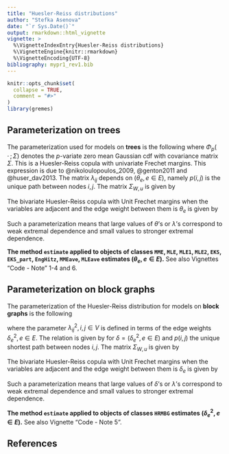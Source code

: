 ```yaml
---
title: "Huesler-Reiss distributions"
author: "Stefka Asenova"
date: "`r Sys.Date()`"
output: rmarkdown::html_vignette
vignette: >
  %\VignetteIndexEntry{Huesler-Reiss distributions}
  %\VignetteEngine{knitr::rmarkdown}
  %\VignetteEncoding{UTF-8}
bibliography: mypr1_rev1.bib
---
```


```r
knitr::opts_chunk$set(
  collapse = TRUE,
  comment = "#>"
)
library(gremes)

```

## Parameterization on trees

The parameterization used for models on **trees** is the following
\begin{equation} 
    H_{\Lambda}(z)
    =
    \exp\left\{-
    \sum_{u\in V}
    \frac{1}{z_u}\Phi_{|V|-1}\left(
     \ln\frac{z_v}{z_u} +2\lambda^2_{uv}, v\in V\setminus u; \Sigma_{V,u}(\Lambda)
      \right)
      \right\},
    \qquad z \in (0, \infty)^{|V|}, 
\end{equation}
where $\Phi_p(\,\cdot\,; \Sigma)$ denotes the $p$-variate zero mean Gaussian cdf with covariance matrix $\Sigma$. This is a Huesler-Reiss copula with univariate Frechet margins. This expression is due to @nikoloulopoulos_2009, @genton2011 and @huser_dav2013. 
The matrix $\lambda_{ij}$ depends on $(\theta_e, e\in E)$, namely 
\begin{equation} 
	\big(\Lambda(\theta)\big)_{ij}
	= \lambda^2_{ij}(\theta)
	= \frac{1}{4}\sum_{e \in p(i,j)} \theta_e^2\, , \qquad i,j\in V, \ i \ne j, e\in E.
\end{equation}
$p(i,j)$ is the unique path between nodes $i,j$.
The matrix $\Sigma_{W,u}$ is given by 
\begin{equation} \label{eq:hrdist}
   \big(\Sigma_{W,u}(\Lambda)\big)_{ij}
    =
    2(\lambda_{iu}^2
    +
    \lambda_{ju}^2
    -
    \lambda^2_{ij}),
    \qquad i,j\in W\setminus u.
\end{equation}

The bivariate Huesler-Reiss copula with Unit Frechet margins when the variables are adjacent and the edge weight between them is $\theta_e$ is given  by  
\begin{equation} 
%\begin{split} 
    H_{\theta_e}(z_u, z_v)
    %\\&
    =
    \exp\left\{-
    \frac{1}{z_u}\Phi\left(
     \frac{\theta_e}{2}+\frac{\ln z_v/z_u}{\theta_e}\right)
      -
      \frac{1}{z_v}\Phi\left(
     \frac{\theta_e}{2}+\frac{\ln z_u/z_v}{\theta_e}\right)
      \right\},
    \qquad z_u, z_v \in (0, \infty)^2, 
%\end{split}
\end{equation}

Such a parameterization means that large values of $\theta$'s or $\lambda$'s correspond to weak extremal dependence and small values to stronger extremal dependence. 


**The method `estimate` applied to objects of classes  `MME`, `MLE`, `MLE1`, `MLE2`, `EKS`, `EKS_part`, `EngHitz`, `MMEave`, `MLEave` estimates $(\theta_e, e\in E)$.** See also Vignettes "Code - Note" 1-4 and 6.

## Parameterization on block graphs 

The parameterization of the Huesler-Reiss distribution for models on **block graphs** is the following
\begin{equation} 
%\begin{split} 
    H_{\Lambda}(z)
    %\\&
    =
    \exp\left\{-
    \sum_{u\in V}
    \frac{1}{z_u}\Phi_{|V|-1}\left(
     \ln\frac{z_v}{z_u} +2\lambda^2_{uv}, v\in V\setminus u; \Sigma_{V,u}(\Lambda)
      \right)
      \right\},
    \qquad z \in (0, \infty)^{|V|}, 
%\end{split}
\end{equation}

where the parameter $\lambda_{ij}^2, i,j \in V$ is defined in terms of the edge weights $\delta^2_{e}, e\in E$. The relation is given by
\begin{equation}
	\big(\Lambda(\theta)\big)_{ij}=\lambda_{ij}^2(\delta) = \sum_{e\in p(i,j)}\delta^2_{e}
\end{equation}
for $\delta=(\delta_e^2, e\in E)$ and $p(i,j)$ the unique shortest path between nodes $i,j$. The matrix $\Sigma_{W,u}$ is given by
\begin{equation} 
   \big(\Sigma_{W,u}(\Lambda)\big)_{ij}
    =
    2(\lambda_{iu}^2
    +
    \lambda_{ju}^2
    -
    \lambda^2_{ij}),
    \qquad i,j\in W\setminus u.
\end{equation}

The bivariate Huesler-Reiss copula with Unit Frechet margins when the variables are adjacent and the edge weight between them is $\delta_e$ is given  by  
\begin{equation} 
%\begin{split} 
    H_{\delta_e}(z_u, z_v)
    %\\&
    =
    \exp\left\{-
    \frac{1}{z_u}\Phi\left(
     \frac{\ln z_v/z_u}{2\delta_e}+\delta_e\right)
      -
      \frac{1}{z_v}\Phi\left(
     \frac{\ln z_u/z_v}{2\delta_e}+\delta_e\right)
      \right\},
    \qquad z_u, z_v \in (0, \infty)^2, 
%\end{split}
\end{equation}

Such a parameterization means that large values of $\delta$'s or $\lambda$'s correspond to weak extremal dependence and small values to stronger extremal dependence. 


**The method `estimate` applied to objects of classes `HRMBG` estimates $(\delta^2_e, e\in E)$.** See also Vignette "Code - Note 5".  


## References

